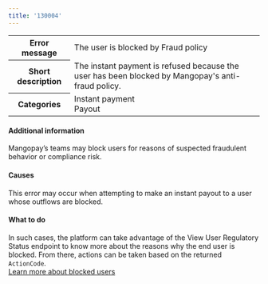```yaml
---
title: '130004'  
---
```

  
<table>
    <tbody>
        <tr>
            <th class="header"><strong>Error message</strong></th>
            <td class="table-content">The user is blocked by Fraud policy</td>
        </tr>
        <tr>
            <th class="header"><strong>Short description</strong></th>
            <td class="table-content">The instant payment is refused because the user has been blocked by Mangopay's anti-fraud policy.</td>
        </tr>
        <tr>
            <th class="header"><strong>Categories</strong></th>
            <td class="table-content">  
<div class="label">Instant payment</div>  
<div class="label">Payout</div>
</td>
        </tr>
    </tbody>
</table>  

#### Additional information  

Mangopay’s teams may block users for reasons of suspected fraudulent behavior or compliance risk.  

#### Causes  

This error may occur when attempting to make an instant payout to a user whose outflows are blocked.  

#### What to do  

In such cases, the platform can take advantage of the View User Regulatory Status endpoint to know more about the reasons why the end user is blocked. From there, actions can be taken based on the returned `ActionCode`.  
<a href="#" class="btn High emphasis primary normal">Learn more about blocked users</a>